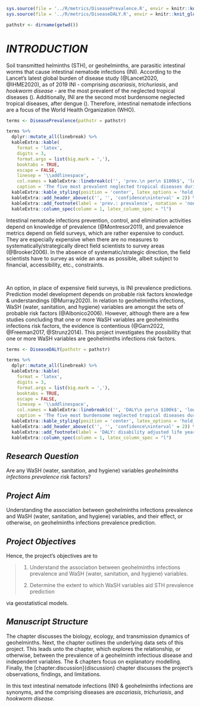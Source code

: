 
```r
sys.source(file = '../R/metrics/DiseasePrevalence.R', envir = knitr::knit_global())
sys.source(file = '../R/metrics/DiseaseDALY.R', envir = knitr::knit_global())
```

```r
pathstr <- dirname(getwd())
```


# *INTRODUCTION* \label{chapter:introduction}

Soil transmitted helminths (STH), or geohelminths, are parasitic intestinal worms that cause intestinal nematode infections (INI).  According to the Lancet's latest global burden of disease study (@Lancet2020, @IHME2020), as of 2019 INI - comprising *ascariasis*, *trichuriasis*, and *hookworm disease* - are the most prevalent of the neglected tropical diseases (\cref{tab:T0023}).  Additionally, INI are the second most burdensome neglected tropical diseases, after dengue (\cref{tab:T0024}).  Therefore, intestinal nematode infections are a focus of the World Health Organization (WHO).

\vspace{10pt}

```r

terms <- DiseasePrevalence(pathstr = pathstr)

terms %>%
  dplyr::mutate_all(linebreak) %>%
  kableExtra::kable(
    format = 'latex',
    digits = 3,
    format.args = list(big.mark = ','),
    booktabs = TRUE,
    escape = FALSE,
    linesep = '\\addlinespace',
    col.names = kableExtra::linebreak(c('', 'prev.\n per\n $100k$', 'lower', 'upper')),
    caption = 'The five most prevalent neglected tropical diseases during the year 2019.  The unit of measure is prevalence per $100k$ inhabitants.  Data Source: \\href{https://vizhub.healthdata.org/gbd-compare/}{Institute for Health Metrics} $\\&$ \\href{https://www.thelancet.com/journals/lancet/issue/vol396no10258/PIIS0140-6736(20)X0042-0}{The Lancet Global Burden of Disease 2019}') %>%
  kableExtra::kable_styling(position = 'center', latex_options = 'hold_position', font_size = 7, full_width = FALSE) %>%
  kableExtra::add_header_above(c('', '', 'confidence\ninterval' = 2)) %>%
  kableExtra::add_footnote(label = 'prev.: prevalence', notation = 'none')  %>%
  kableExtra::column_spec(column = 1, latex_column_spec = "l")
```

\vspace{10pt}

Intestinal nematode infections prevention, control, and elimination activities depend on knowledge of prevalence (@Montresor2011), and prevalence metrics depend on field surveys, which are rather expensive to conduct.  They are especially expensive when there are no measures to systematically/strategically direct field scientists to survey areas (@Brooker2006).  In the absence of systematic/strategic direction, the field scientists have to survey as wide an area as possible, albeit subject to financial, accessibility, etc., constraints.

<br>

An option, in place of expensive field surveys, is INI prevalence predictions.  Prediction model development depends on probable risk factors knowledge & understandings (@Murray2020).   In relation to geohelminths infections, WaSH (water, sanitation, and hygiene) variables are amongst the sets of probable risk factors (@Albonico2006).  However, although there are a few studies concluding that one or more WaSH variables are geohelminths infections risk factors, the evidence is contentious (@Garn2022, @Freeman2017,  @Strunz2014).  This project investigates the possibility that one or more WaSH variables are geohelminths infections risk factors.

\vspace{10pt}

```r
terms <- DiseaseDALY(pathstr = pathstr)

terms %>%
  dplyr::mutate_all(linebreak) %>%
  kableExtra::kable(
    format = 'latex',
    digits = 3,
    format.args = list(big.mark = ','),
    booktabs = TRUE,
    escape = FALSE,
    linesep = '\\addlinespace',
    col.names = kableExtra::linebreak(c('', 'DALY\n per\n $100k$', 'lower', 'upper')),
    caption = 'The five most burdensome neglected tropical diseases during the year 2019.  The unit of measure is disability adjusted life years (DALY) per $100k$ inhabitants, i.e., the number of years lost to disability, ill-health, or early death per $100k$ inhabitants.  Data Source: \\href{https://vizhub.healthdata.org/gbd-compare/}{Institute for Health Metrics} $\\&$ \\href{https://www.thelancet.com/journals/lancet/issue/vol396no10258/PIIS0140-6736(20)X0042-0}{The Lancet Global Burden of Disease 2019}') %>%
  kableExtra::kable_styling(position = 'center', latex_options = 'hold_position', font_size = 7, full_width = FALSE) %>%
  kableExtra::add_header_above(c('', '', 'confidence\ninterval' = 2)) %>%
  kableExtra::add_footnote(label = 'DALY: disability adjusted life years', notation = 'none')  %>%
  kableExtra::column_spec(column = 1, latex_column_spec = "l")

```

\vspace{10pt}

## *Research Question*

Are any WaSH (water, sanitation, and hygiene) variables *geohelminths infections prevalence* risk factors?

## *Project Aim*

Understanding the association between geohelminths infections prevalence and WaSH (water, sanitation, and hygiene) variables, and their effect, or otherwise, on geohelminths infections prevalence prediction.

## *Project Objectives*

Hence, the project's objectives are to

> 1. Understand the association between geohelminths infections prevalence and WaSH (water, sanitation, and hygiene) variables.
>
> 2. Determine the extent to which WaSH variables aid STH prevalence prediction

\noindent via geostatistical models.


## *Manuscript Structure*

The \hyperref[chapter:background]{background} chapter discusses the biology, ecology, and transmission dynamics of geohelminths. Next, the \hyperref[chapter:data]{data} chapter outlines the underlying data sets of this project.  This leads unto the \hyperref[chapter:exploration]{exploratory analysis} chapter, which explores the relationship, or otherwise, between the prevalence of a geohelminth infectious disease and independent variables. The \hyperref[chapter:preliminary]{preliminary investigation} & \hyperref[chapter:geo]{geostatistical binomial logistic models} chapters focus on explanatory modelling.  Finally, the [chapter:discussion]{discussion} chapter discusses the project's observations, findings, and limitations.

In this text intestinal nematode infections (INI) & geohelminths infections are synonyms, and the comprising diseases are *ascariasis*, *trichuriasis*, and *hookworm disease*.


